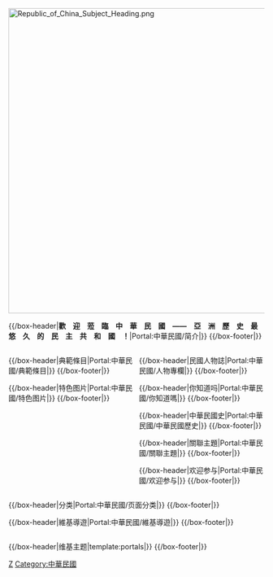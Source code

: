 {{about|中華民國主題首頁|中國主題首頁|Portal:中國|臺灣主題首頁|Portal:臺灣}}
[[File:Republic_of_China_Subject_Heading.png|600px]]
{{中華民國國慶}}
</div>
{{clr}}

{{/box-header|'''歡　迎　蒞　臨　中　華　民　國　——　亞　洲　歷　史　最　悠　久　的　民　主　共　和　國　！'''|Portal:中華民國/简介|}}
{{Portal:中華民國/简介}}
{{/box-footer|}}

<div style="float:left; width:50%;"> <!-- This width add to the the margin below to equal 100%-->

{{/box-header|典範條目|Portal:中華民國/典範條目|}}
{{Portal:中華民國/典範條目}}
{{/box-footer|}}

{{/box-header|特色图片|Portal:中華民國/特色图片|}}
{{Portal:中華民國/特色图片}}
{{/box-footer|}}

</div>

<div style="float:right; width:49%"> <!-- This margin should be right of the above -->

{{/box-header|民國人物誌|Portal:中華民國/人物專欄|}}
{{Portal:中華民國/人物專欄}}
{{/box-footer|}}

{{/box-header|你知道吗|Portal:中華民國/你知道嗎|}}
{{Portal:中華民國/你知道吗}}
{{/box-footer|}}

{{/box-header|中華民國史|Portal:中華民國/中華民國歷史|}}
{{Portal:中華民國/中華民國歷史}}
{{/box-footer|}}

{{/box-header|關聯主題|Portal:中華民國/關聯主題|}}
{{Portal:中華民國/關聯主題}}
{{/box-footer|}}

{{/box-header|欢迎参与|Portal:中華民國/欢迎参与|}}
{{Portal:中華民國/欢迎参与}}
{{/box-footer|}}

</div>

<div style="float:left; width:100%;"> <!-- This width add to the the margin below to equal 100%-->
{{/box-header|分类|Portal:中華民國/页面分类|}}
{{Portal:中華民國/页面分类}}
{{/box-footer|}}

{{/box-header|維基導遊|Portal:中華民國/維基導遊|}}
{{Portal:中華民國/維基導遊}}
{{/box-footer|}}
<!-- 
※以下子頁面需要刪除

[[Portal:中華民國/推薦條目|Portal:中華民國/推薦條目]]
[[Portal:中華民國/新聞|Portal:中華民國/新聞]]
[[Portal:中華民國/中華民國人物|Portal:中華民國/中華民國人物]]
[[Portal:中華民國/中華民國新闻|Portal:中華民國/中華民國新闻]]
[[Portal:中華民國/新聞/存檔|Portal:中華民國/新聞/存檔]]
[[Portal:中華民國/地方誌|Portal:中華民國/地方誌]]
[[Portal:中華民國/地方誌/存檔|Portal:中華民國/地方誌/存檔]]
[[Portal:中華民國/每月紀事|Portal:中華民國/每月紀事]]
 -->

</div>

<div style="float:right; width:100%">
{{/box-header|维基主题|template:portals|}}
{{portals}}
{{/box-footer|}}

[[Category:国家主题首页|Z]]
[[Category:中華民國|Category:中華民國]]